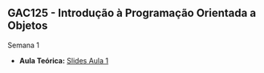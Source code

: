 ## GAC125 - Introdução à Programação Orientada a Objetos{.fontsize80}
::: {.fontsize70}
::: {.nonincremental}

[Semana 1]{.alert}

- **Aula Teórica:** [Slides Aula 1](aula1.html)
<!--
[Semana 2]{.alert}

- **Aula Prática:** [Aula 2](aula-pratica2.html)
- **Aula Teórica:** [Videoaula 2.1](https://youtu.be/2xVS48sQa94) ([Slides Aula 2.1](aula2-1.html))
- **Aula Teórica:** [Videoaula 2.2](https://youtu.be/e73LWtc2Uac) ([Slides Aula 2.2](aula2-2.html))

[Semana 3]{.alert}

- **Aula Prática:** [Aula Prática 3](aula-pratica3.html)
- **Aula Teórica:** [Videoaula 3](https://) ([Slides Aula 3](aula3.html))

[Semana 4]{.alert}

- **Aula Prática:** [Aula Prática 4](aula-pratica4.html)
- **Aula Teórica:** [Videoaula 4](https://) ([Slides Aula 4](aula4.html))

-->

:::
:::